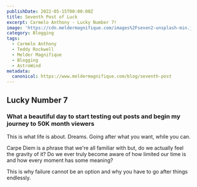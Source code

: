 ```yaml
---
publishDate: 2022-05-15T00:00:00Z
title: Seventh Post of Luck
excerpt: Carmelo Anthony - Lucky Number 7!
image: 'https://cdn.meldermagnifique.com/images%2Fseven2-unsplash-min.jpeg'
category: Blogging
tags:
  - Carmelo Anthony
  - Teddy Rockwell
  - Melder Magnifique
  - Blogging
  - AstroWind
metadata:
  canonical: https://www.meldermagnifique.com/blog/seventh-post
---
```


<section>

## Lucky Number 7

</section>

<section>

### What a beautiful day to start testing out posts and begin my journey to 50K month viewers

This is what life is about. Dreams. Going after what you want, while you can.

Carpe Diem is a phrase that we're all familiar with but, do we actually feel the gravity of it? Do we ever truly become aware of how limited our time is and how every moment has some meaning?

This is why failure cannot be an option and why you have to go after things endlessly.

</section>

